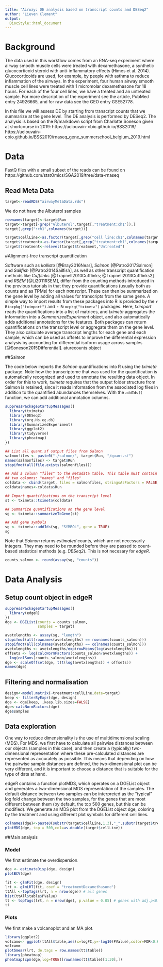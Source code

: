 ```yaml
---
title: "Airway: DE analysis based on transcript counts and DESeq2"
author: "Lieven Clement"
output:
  BiocStyle::html_document
---
```


# Background
The data used in this workflow comes from an RNA-seq experiment where airway smooth muscle cells were treated with dexamethasone, a synthetic glucocorticoid steroid with anti-inflammatory effects (Himes et al. 2014). Glucocorticoids are used, for example, by people with asthma to reduce inflammation of the airways. In the experiment, four human airway smooth muscle cell lines were treated with 1 micromolar dexamethasone for 18 hours. For each of the four cell lines, we have a treated and an untreated sample.
For more description of the experiment see the article, PubMed entry 24926665, and for raw data see the GEO entry GSE52778.

In this file we will assess DE by starting from transcript counts that we summarize at the gene level. The DE analysis is performed by DESeq2. 
The analysis is based on the R/markdown script from Charlotte Soneson given at shortcourse in 2019: https://uclouvain-cbio.github.io/BSS2019/
https://uclouvain-cbio.github.io/BSS2019/rnaseq_gene_summerschool_belgium_2019.html

# Data
FastQ files with a small subset of the reads can be found on https://github.com/statOmics/SGA2019/tree/data-rnaseq


## Read Meta Data

```r
target<-readRDS("airwayMetaData.rds")
```

We do not have the Albuterol samples

```r
rownames(target)<-target$Run
target<-target[-grep("Albuterol",target[,"treatment:ch1"]),]
target[,grep(":ch1",colnames(target))]
```

```r
target$cellLine<-as.factor(target[,grep("cell line:ch1",colnames(target))])
target$treatment<-as.factor(target[,grep("treatment:ch1",colnames(target))])
target$treatment<-relevel(target$treatment,"Untreated")
```


#Alignment-free transcript quantification

Software such as *kallisto*
[@Bray2016Near], *Salmon* [@Patro2017Salmon] and *Sailfish*
[@Patro2014Sailfish], as well as other transcript quantification methods like
*Cufflinks* [@Trapnell2010Cufflinks; @Trapnell2013Cufflinks2] and *RSEM*
[@Li2011RSEM], differ from the counting methods introduced in the previous tutorials in that they
provide quantifications (usually both as counts and as TPMs) for each
*transcript*. These can then be summarized on the gene level by adding all
values for transcripts from the same gene. A simple way to import results from
these packages into R is provided by the `r Biocpkg("tximport")` and 
`r Biocpkg("tximeta")` packages. Here, *tximport* reads the quantifications into a
list of matrices, and *tximeta* aggregates the information into a
*SummarizedExperiment* object, and also automatically adds additional
annotations for the features. Both packages can return quantifications on the
transcript level or aggregate them on the gene level. They also calculate
average transcript lengths for each gene and each sample, which can be used as
offsets to improve the differential expression analysis by accounting for
differential isoform usage across samples [@Soneson2015Differential].
aturecounts object

##Salmon

The code below imports the *Salmon* quantifications into R using the *tximeta*
package. Note how the transcriptome that was used for the quantification is
automatically recognized and used to annotate the resulting data object. In
order for this to work, *tximeta* requires that the output folder structure from
Salmon is retained, since it reads information from the associated log files in
addition to the quantified abundances themselves. With the `addIds()` function,
we can add additional annotation columns.

```r
suppressPackageStartupMessages({
  library(tximeta)
  library(DESeq2)
  library(org.Hs.eg.db)
  library(SummarizedExperiment)
  library(ggplot2)
  library(tidyverse)
  library(pheatmap)
})

## List all quant.sf output files from Salmon
salmonfiles <- paste0("./salmon/", target$Run, "/quant.sf")
names(salmonfiles) <- target$Run
stopifnot(all(file.exists(salmonfiles)))

## Add a column "files" to the metadata table. This table must contain at least
## two columns: "names" and "files"
coldata <- cbind(target, files = salmonfiles, stringsAsFactors = FALSE)
coldata$names<-coldata$Run

## Import quantifications on the transcript level
st <- tximeta::tximeta(coldata)

## Summarize quantifications on the gene level
sg <- tximeta::summarizeToGene(st)

## Add gene symbols
sg <- tximeta::addIds(sg, "SYMBOL", gene = TRUE)
sg
```

Note that *Salmon* returns *estimated* counts, which are not necessarily
integers. They may need to be rounded before they are passed to count-based
statistical methods (e.g. *DESeq2*). 
This is not necesary for *edgeR*.

```r
counts_salmon <- round(assay(sg, "counts"))
```


# Data Analysis
## Setup count object in edgeR

```r
suppressPackageStartupMessages({
  library(edgeR)
})
dge <- DGEList(counts = counts_salmon, 
               samples = target) 
```

```r
avetxlengths <- assay(sg, "length")
stopifnot(all(rownames(avetxlengths) == rownames(counts_salmon)))
stopifnot(all(colnames(avetxlengths) == colnames(counts_salmon)))
avetxlengths <- avetxlengths/exp(rowMeans(log(avetxlengths)))
offsets <- log(calcNormFactors(counts_salmon/avetxlengths)) + 
  log(colSums(counts_salmon/avetxlengths))
dge <- scaleOffset(dge, t(t(log(avetxlengths)) + offsets))
names(dge)
```

## Filtering and normalisation

```r
design<-model.matrix(~treatment+cellLine,data=target)
keep <- filterByExpr(dge, design)
dge <- dge[keep, ,keep.lib.sizes=FALSE]
dge<-calcNormFactors(dge)
dge$samples
```

## Data exploration 


One way to reduce dimensionality is the use of multidimensional scaling (MDS). For MDS, we first have to calculate all pairwise distances between our objects (samples in this case), and then create a (typically) two-dimensional representation where these pre-calculated distances are represented as accurately as possible. This means that depending on how the pairwise sample distances are defined, the two-dimensional plot can be very different, and it is important to choose a distance that is suitable for the type of data at hand.

edgeR contains a function plotMDS, which operates on a DGEList object and generates a two-dimensional MDS representation of the samples. The default distance between two samples can be interpreted as the "typical" log fold change between the two samples, for the genes that are most different between them (by default, the top 500 genes, but this can be modified). We generate an MDS plot from the DGEList object dge, coloring by the treatment and using different plot symbols for different cell lines.

```r
colnames(dge)<-paste0(substr(target$cellLine,1,3),"_",substr(target$treatment,1,3))
plotMDS(dge, top = 500,col=as.double(target$cellLine))
```


##Main analysis

### Model

We first estimate the overdispersion. 

```r
dge <- estimateDisp(dge, design)
plotBCV(dge)
```


```r
fit <- glmFit(dge, design)
lrt <- glmLRT(fit, coef = "treatmentDexamethasone")
ttAll <-topTags(lrt, n = nrow(dge)) # all genes
hist(ttAll$table$PValue)
tt <- topTags(lrt, n = nrow(dge), p.value = 0.05) # genes with adj.p<0.05
tt
```


### Plots

We first make a volcanoplot and an MA plot.

```r
library(ggplot2)
volcano<- ggplot(ttAll$table,aes(x=logFC,y=-log10(PValue),color=FDR<0.05)) + geom_point() + scale_color_manual(values=c("black","red"))
volcano
plotSmear(lrt, de.tags = row.names(tt$table))
library(pheatmap)
pheatmap(cpm(dge,log=TRUE)[rownames(tt$table)[1:30],])
```
